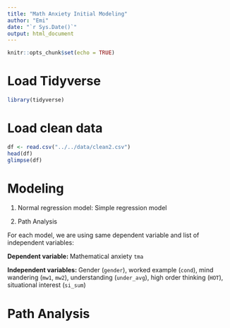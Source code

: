 ```yaml
---
title: "Math Anxiety Initial Modeling"
author: "Emi"
date: "`r Sys.Date()`"
output: html_document
---
```


```r
knitr::opts_chunk$set(echo = TRUE)
```

# Load Tidyverse

```r
library(tidyverse) 
```

# Load clean data

```r
df <- read.csv("../../data/clean2.csv")
head(df)
glimpse(df)
```

# Modeling

1.    Normal regression model: Simple regression model

2.    Path Analysis

For each model, we are using same dependent variable and list of independent variables:

**Dependent variable: **Mathematical anxiety `tma`

**Independent variables: **Gender (`gender`), worked example (`cond`), mind wandering (`mw1`, `mw2`), understanding (`under_avg`), high order thinking (`HOT`), situational interest (`si_sum`)

# Path Analysis




